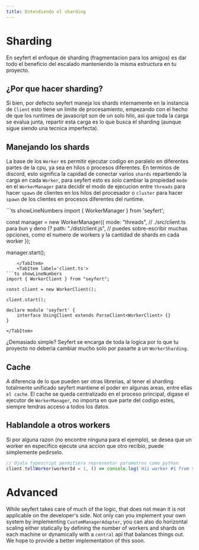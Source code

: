```yaml
---
title: Entendiendo el sharding
---
```


# Sharding 

En seyfert el enfoque de sharding (fragmentacion para los amigos) es dar todo el beneficio del escalado manteniendo la misma estructura en tu proyecto.

## ¿Por que hacer sharding?

Si bien, por defecto seyfert maneja los shards internamente en la instancia de `Client` esto tiene un limite de procesamiento, empezando con el hecho de que los runtimes de javascript son de un solo hilo, asi que toda la carga se evalua junta, repartir esta carga es lo que busca el sharding (aunque sigue siendo una tecnica imperfecta).

## Manejando los shards

La base de los `Worker` es permitir ejecutar codigo en paralelo en diferentes partes de la cpu, ya sea en hilos o procesos diferentes. En terminos de discord, esto significa la capidad de conectar varios `shards` repartiendo la carga en cada `Worker`, para seyfert esto es solo cambiar la propiedad `mode` en el `WorkerManager` para decidir el modo de ejecucion entre `threads` para hacer `spawn` de clientes en los hilos del procesador o `cluster` para hacer `spawn` de los clientes en procesos diferentes del runtime.

<Tabs>
	<TabItem label='manager.ts'>
```ts showLineNumbers
import { WorkerManager } from 'seyfert';

const manager = new WorkerManager({
	mode: "threads",
	// ./src/client.ts para bun y deno (?
	path: "./dist/client.js",
	// puedes sobre-escribir muchas opciones, como el numero de workers y la cantidad de shards en cada worker
});

manager.start();
```
	</TabItem>
	<TabItem label='client.ts'>
```ts showLineNumbers
import { WorkerClient } from "seyfert";

const client = new WorkerClient();

client.start();

declare module 'seyfert' {
	interface UsingClient extends ParseClient<WorkerClient> {}
}
```
	</TabItem>
</Tabs>

¿Demasiado simple? Seyfert se encarga de toda la logica por lo que tu proyecto no deberia cambiar mucho solo por pasarte a un `WorkerSharding`.

## Cache
A diferencia de lo que pueden ser otras librerias, al tener el sharding totalmente unificado seyfert mantiene el poder en algunas areas, entre ellas `el cache`. El cache se queda centralizado en el proceso principal, digase el ejecutor de `WorkerManager`, no importa en que parte del codigo estes, siempre tendras acceso a todos los datos.

## Hablandole a otros workers
Si por alguna razon (no encontre ninguna para el ejemplo), se desea que un worker en especifico ejecute una accion que otro recibio, puede simplemente pedirselo.

```ts
// Ojala typescript permitiera representar parametros como python
client.tellWorker(workerId = 1, () => console.log(`Hii worker #1 from ${client.workerID}`), vars = {});
```

# Advanced

While seyfert takes care of much of the logic, that does not mean it is not applicable on the developer's side. Not only can you implement your own system by implementing `CustomManagerAdapter`, you can also do horizontal scaling either statically by defining the number of workers and shards on each machine or dynamically with a `central` api that balances things out. We hope to provide a better implementation of this soon.
